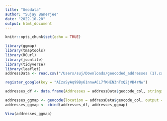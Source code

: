 ```yaml
---
title: "Geodata"
author: "Sujay Banerjee"
date: "2022-10-20"
output: html_document
---
```


```r
knitr::opts_chunk$set(echo = TRUE)
```
```r
library(ggmap)
library(tmaptools)
library(RCurl)
library(jsonlite)
library(tidyverse)
library(leaflet)
addressData <- read.csv("/Users/suj/Downloads/geocoded_addresses (1).csv")

```

```r
register_google(key = "AIzaSyAq99By61nnwACL7fKHEN3nTxQ2jVB4rNw")
```

```r
addresses_df <- data.frame(Addresses = addressData$geocode_col, stringsAsFactors = FALSE)

addresses_ggmap <- geocode(location = addressData$geocode_col, output = "more", source = "google")
addresses_ggmap <- cbind(addresses_df, addresses_ggmap)


```

```r
View(addresses_ggmap)
```

